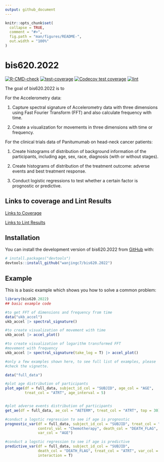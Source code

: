 ```yaml
---
output: github_document
---
```


<!-- README.md is generated from README.Rmd. Please edit that file -->

```r
knitr::opts_chunk$set(
  collapse = TRUE,
  comment = "#>",
  fig.path = "man/figures/README-",
  out.width = "100%"
)
```

# bis620.2022

<!-- badges: start -->
[![R-CMD-check](https://github.com/wanjingc7/bis620.2022/actions/workflows/R-CMD-check.yaml/badge.svg)](https://github.com/wanjingc7/bis620.2022/actions/workflows/R-CMD-check.yaml)
[![test-coverage](https://github.com/wanjingc7/bis620.2022/actions/workflows/test-coverage.yaml/badge.svg)](https://github.com/wanjingc7/bis620.2022/actions/workflows/test-coverage.yaml)
[![Codecov test coverage](https://codecov.io/gh/wanjingc7/bis620.2022/branch/main/graph/badge.svg)](https://app.codecov.io/gh/wanjingc7/bis620.2022?branch=main)
[![lint](https://github.com/wanjingc7/bis620.2022/actions/workflows/lint.yaml/badge.svg)](https://github.com/wanjingc7/bis620.2022/actions/workflows/lint.yaml)
<!-- badges: end -->



The goal of bis620.2022 is to 

For the Accelerometry data: 

1. Capture spectral signature of Accelerometry data with three dimensions using Fast Fourier Transform (FFT) and also calculate frequency with time.

2. Create a visualization for movements in three dimensions with time or frequency.


For the clinical trials data of Panitumumab on head-neck cancer patients:

1. Create histograms of distribution of background information of the 
participants, including age, sex, race, diagnosis (with or without stages).

3. Create histograms of distribution of the treatment outcome: adverse events
and best treatment response.

4. Conduct logistic regressions to test whether a certain factor is prognostic
or predictive. 


## Links to coverage and Lint Results

[Links to Coverage](https://github.com/wanjingc7/bis620.2022/actions/workflows/test-coverage.yaml)

[Links to Lint Results](https://github.com/wanjingc7/bis620.2022/actions/workflows/lint.yaml)

## Installation

You can install the development version of bis620.2022 from [GitHub](https://github.com/) with:

``` r
# install.packages("devtools")
devtools::install_github("wanjingc7/bis620.2022")
```

## Example

This is a basic example which shows you how to solve a common problem:

```r
library(bis620.2022)
## basic example code

#to get FFT of dimensions and frequency from time
data("ukb_accel")
ukb_accel |> spectral_signature()

#to create visualization of movement with time
ukb_accel |> accel_plot()

#to create visualization of logarithm transformed FFT
#movement with frequency
ukb_accel |> spectral_signature(take_log = T) |> accel_plot()
```


```r
#only a few examples shown here, to see full list of examples, please
#check the vignette.

data("full_data")

#plot age distribution of participants
plot_age(df = full_data, subject_id_col = "SUBJID", age_col = "AGE",
         treat_col = "ATRT", age_interval = 5)


#plot adverse events distribution of participants
get_ae(df = full_data, ae_col = "AETERM", treat_col = "ATRT", top = 30)

#conduct a logstic regression to see if age is prognostic
prognostic_var(df = full_data, subject_id_col = "SUBJID", treat_col = "ATRT",
               control_val = "Chemotherapy", death_col = "DEATH_FLAG", 
               var_col = "AGE")

#conduct a logstic regression to see if age is predictive
predictive_var(df = full_data, subject_id_col = "SUBJID",
               death_col = "DEATH_FLAG", treat_col = "ATRT", var_col = "AGE",
               interaction = T)
```
